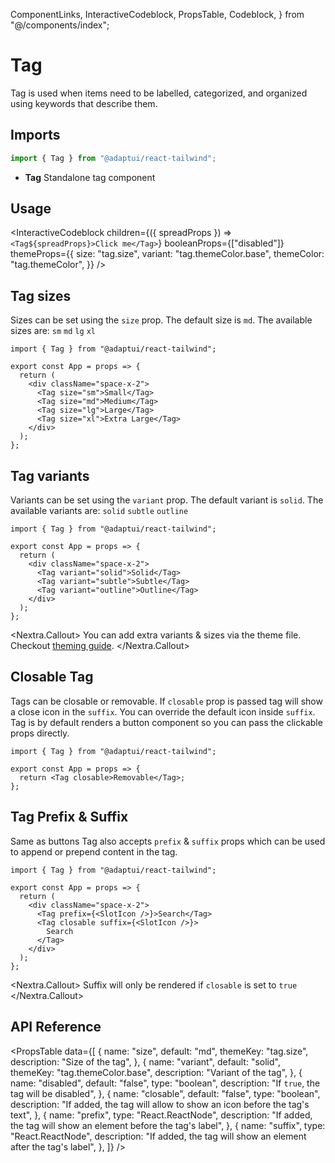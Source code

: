   ComponentLinks,
  InteractiveCodeblock,
  PropsTable,
  Codeblock,
} from "@/components/index";

# Tag

Tag is used when items need to be labelled, categorized, and organized using
keywords that describe them.

<ComponentLinks github="tag" theme="tag" story="primitives-tag" />

## Imports

```js
import { Tag } from "@adaptui/react-tailwind";
```

- **Tag** Standalone tag component

## Usage

<InteractiveCodeblock
  children={({ spreadProps }) => `<Tag${spreadProps}>Click me</Tag>`}
  booleanProps={["disabled"]}
  themeProps={{
    size: "tag.size",
    variant: "tag.themeColor.base",
    themeColor: "tag.themeColor",
  }}
/>

## Tag sizes

Sizes can be set using the `size` prop. The default size is `md`. The available
sizes are: `sm` `md` `lg` `xl`

<Codeblock live noInline>

```
import { Tag } from "@adaptui/react-tailwind";

export const App = props => {
  return (
    <div className="space-x-2">
      <Tag size="sm">Small</Tag>
      <Tag size="md">Medium</Tag>
      <Tag size="lg">Large</Tag>
      <Tag size="xl">Extra Large</Tag>
    </div>
  );
};
```

</Codeblock>

## Tag variants

Variants can be set using the `variant` prop. The default variant is `solid`.
The available variants are: `solid` `subtle` `outline`

<Codeblock live noInline>

```
import { Tag } from "@adaptui/react-tailwind";

export const App = props => {
  return (
    <div className="space-x-2">
      <Tag variant="solid">Solid</Tag>
      <Tag variant="subtle">Subtle</Tag>
      <Tag variant="outline">Outline</Tag>
    </div>
  );
};
```

</Codeblock>

<Nextra.Callout>
  You can add extra variants & sizes via the theme file. Checkout [theming
  guide](/docs/theming).
</Nextra.Callout>

## Closable Tag

Tags can be closable or removable. If `closable` prop is passed tag will show a
close icon in the `suffix`. You can override the default icon inside `suffix`.
Tag is by default renders a button component so you can pass the clickable props
directly.

<Codeblock live noInline>

```
import { Tag } from "@adaptui/react-tailwind";

export const App = props => {
  return <Tag closable>Removable</Tag>;
};
```

</Codeblock>

## Tag Prefix & Suffix

Same as buttons Tag also accepts `prefix` & `suffix` props which can be used to
append or prepend content in the tag.

<Codeblock live noInline>

```
import { Tag } from "@adaptui/react-tailwind";

export const App = props => {
  return (
    <div className="space-x-2">
      <Tag prefix={<SlotIcon />}>Search</Tag>
      <Tag closable suffix={<SlotIcon />}>
        Search
      </Tag>
    </div>
  );
};
```

</Codeblock>

<Nextra.Callout>
  Suffix will only be rendered if `closable` is set to `true`
</Nextra.Callout>

## API Reference

<PropsTable
  data={[
    {
      name: "size",
      default: "md",
      themeKey: "tag.size",
      description: "Size of the tag",
    },
    {
      name: "variant",
      default: "solid",
      themeKey: "tag.themeColor.base",
      description: "Variant of the tag",
    },
    {
      name: "disabled",
      default: "false",
      type: "boolean",
      description: "If `true`, the tag will be disabled",
    },
    {
      name: "closable",
      default: "false",
      type: "boolean",
      description:
        "If added, the tag will allow to show an icon before the tag's text",
    },
    {
      name: "prefix",
      type: "React.ReactNode",
      description:
        "If added, the tag will show an element before the tag's label",
    },
    {
      name: "suffix",
      type: "React.ReactNode",
      description:
        "If added, the tag will show an element after the tag's label",
    },
  ]}
/>
